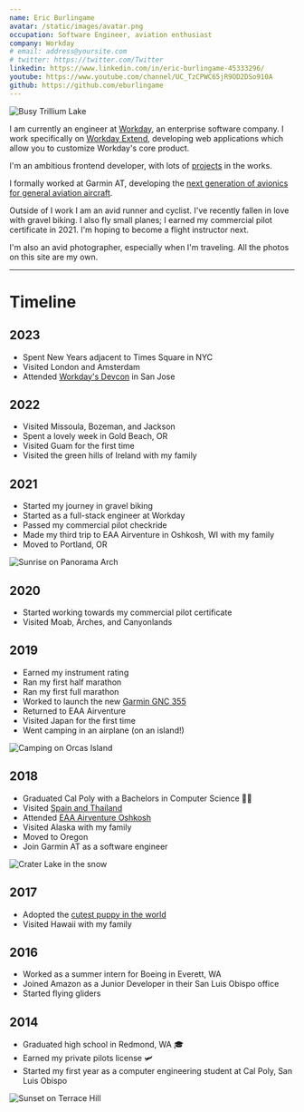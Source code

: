 ```yaml
---
name: Eric Burlingame
avatar: /static/images/avatar.png
occupation: Software Engineer, aviation enthusiast
company: Workday
# email: address@yoursite.com
# twitter: https://twitter.com/Twitter
linkedin: https://www.linkedin.com/in/eric-burlingame-45333296/
youtube: https://www.youtube.com/channel/UC_TzCPWC65jR9OD2DSo910A
github: https://github.com/eburlingame
---
```


![Busy Trillium Lake](https://d3e8cg7irjennz.cloudfront.net/media/84a474651824417895017f10eaa8edb6_large.webp)

I am currently an engineer at [Workday](https://www.workday.com/), an enterprise software company. I work specifically on [Workday Extend](https://www.workday.com/en-us/pages/workday-cloud-platform-apps.html), developing web applications which allow you to customize Workday's core product.

I'm an ambitious frontend developer, with lots of [projects](/projects) in the works.

I formally worked at Garmin AT, developing the [next generation of avionics for general aviation aircraft](https://buy.garmin.com/en-US/US/cInTheAir-c582-p1.html).

Outside of I work I am an avid runner and cyclist. I've recently fallen in love with gravel biking. I also fly small planes; I earned my commercial pilot certificate in 2021. I'm hoping to become a flight instructor next.

I'm also an avid photographer, especially when I'm traveling. All the photos on this site are my own.

---

# Timeline

## 2023

- Spent New Years adjacent to Times Square in NYC
- Visited London and Amsterdam
- Attended [Workday's Devcon](https://www.workday.com/en-us/company/latest/events-webinars/devcon.html) in San Jose

## 2022

- Visited Missoula, Bozeman, and Jackson
- Spent a lovely week in Gold Beach, OR
- Visited Guam for the first time
- Visited the green hills of Ireland with my family

## 2021

- Started my journey in gravel biking
- Started as a full-stack engineer at Workday
- Passed my commercial pilot checkride
- Made my third trip to EAA Airventure in Oshkosh, WI with my family
- Moved to Portland, OR

![Sunrise on Panorama Arch](https://d3e8cg7irjennz.cloudfront.net/media/35ab156828b54db1bf0d23d39ab93068_large.webp)

## 2020

- Started working towards my commercial pilot certificate
- Visited Moab, Arches, and Canyonlands

## 2019

- Earned my instrument rating
- Ran my first half marathon
- Ran my first full marathon
- Worked to launch the new [Garmin GNC 355](https://buy.garmin.com/en-US/US/p/689774/)
- Returned to EAA Airventure
- Visited Japan for the first time
- Went camping in an airplane (on an island!)

![Camping on Orcas Island](https://d3e8cg7irjennz.cloudfront.net/media/b0dd68fc498e4c3a9b91918cfbd8fa7e_large.webp)

## 2018

- Graduated Cal Poly with a Bachelors in Computer Science 👨‍🎓
- Visited [Spain and Thailand](/blog/spailand-pt-1)
- Attended [EAA Airventure Oshkosh](/blog/oshkosh-2018)
- Visited Alaska with my family
- Moved to Oregon
- Join Garmin AT as a software engineer

![Crater Lake in the snow](https://d3e8cg7irjennz.cloudfront.net/media/39cbf88b178b47a7ae63b2bf75712e35_large.webp)

## 2017

- Adopted the [cutest puppy in the world](https://www.instagram.com/diggyazaleaofficial/)
- Visited Hawaii with my family

## 2016

- Worked as a summer intern for Boeing in Everett, WA
- Joined Amazon as a Junior Developer in their San Luis Obispo office
- Started flying gliders

## 2014

- Graduated high school in Redmond, WA 🎓
- Earned my private pilots license 🛩️
- Started my first year as a computer engineering student at Cal Poly, San Luis Obispo

![Sunset on Terrace Hill](https://d3e8cg7irjennz.cloudfront.net/media/8c6e28408313428d8cfe7cab42520d84_large.webp)
